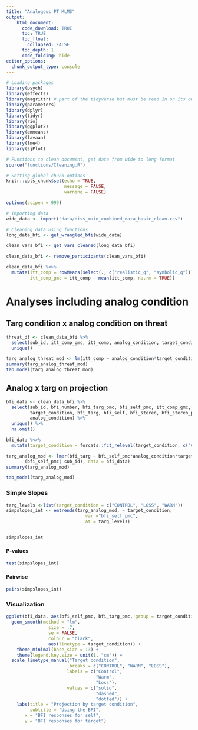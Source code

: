 ```yaml
---
title: "Analogous PT MLMS"
output: 
    html_document:
      code_download: TRUE
      toc: TRUE
      toc_float:
        collapsed: FALSE
      toc_depth: 1
      code_folding: hide
editor_options: 
  chunk_output_type: console
---
```


```r
# Loading packages
library(psych)
library(effects)
library(magrittr) # part of the tidyverse but must be read in on its own
library(parameters)
library(dplyr)
library(tidyr)
library(rio)
library(ggplot2)
library(emmeans)
library(lavaan)
library(lme4)
library(sjPlot)

# Functions to clean document, get data from wide to long format
source("functions/Cleaning.R")

# Setting global chunk options
knitr::opts_chunk$set(echo = TRUE,
                      message = FALSE,
                      warning = FALSE)

options(scipen = 999)

# Importing data
wide_data <- import("data/diss_main_combined_data_basic_clean.csv")

# Cleaning data using functions
long_data_bfi <- get_wrangled_bfi(wide_data)

clean_vars_bfi <- get_vars_cleaned(long_data_bfi)

clean_data_bfi <- remove_participants(clean_vars_bfi)

clean_data_bfi %<>%    
  mutate(itt_comp = rowMeans(select(., c("realistic_q", "symbolic_q"))),
         itt_comp_gmc = itt_comp - mean(itt_comp, na.rm = TRUE))
```

# Analyses including analog condition {.tabset .tabset-fade .tabset-pills}

## Targ condition x analog condition on threat

```r
threat_df <- clean_data_bfi %>% 
  select(sub_id, itt_comp_gmc, itt_comp, analog_condition, target_condition) %>% 
  unique()
```

```r
targ_analog_threat_mod <- lm(itt_comp ~ analog_condition*target_condition, data = threat_df)
summary(targ_analog_threat_mod)
tab_model(targ_analog_threat_mod)
```

## Analog x targ on projection

```r
bfi_data <- clean_data_bfi %>% 
  select(sub_id, bfi_number, bfi_targ_pmc, bfi_self_pmc, itt_comp_gmc,
         target_condition, bfi_targ, bfi_self, bfi_stereo, bfi_stereo_pmc,
         analog_condition) %>% 
  unique() %>% 
  na.omit() 

bfi_data %<>% 
  mutate(target_condition = forcats::fct_relevel(target_condition, c("CONTROL", "WARM", "LOSS")))
```


```r
targ_analog_mod <- lmer(bfi_targ ~ bfi_self_pmc*analog_condition*target_condition +
       (bfi_self_pmc| sub_id), data = bfi_data)
summary(targ_analog_mod)

tab_model(targ_analog_mod)
```

### Simple Slopes

```r
targ_levels <-list(target_condition = c("CONTROL", "LOSS", "WARM"))
simpslopes_int <- emtrends(targ_analog_mod, ~ target_condition,
                              var ="bfi_self_pmc",
                              at = targ_levels)


simpslopes_int
```

#### P-values

```r
test(simpslopes_int)
```

#### Pairwise

```r
pairs(simpslopes_int)
```

### Visualization

```r
ggplot(bfi_data, aes(bfi_self_pmc, bfi_targ_pmc, group = target_condition)) +
  geom_smooth(method = "lm", 
                size = .7, 
                se = FALSE,
                colour = "black", 
                aes(linetype = target_condition)) +
    theme_minimal(base_size = 13) +
    theme(legend.key.size = unit(1, "cm")) +
  scale_linetype_manual("Target condition",
                        breaks = c("CONTROL", "WARM", "LOSS"), 
                       labels = c("Control",
                                  "Warm",
                                  "Loss"),
                       values = c("solid",
                                  "dashed",
                                  "dotted")) +
    labs(title = "Projection by target condition",
         subtitle = "Using the BFI",
       x = "BFI responses for self",
       y = "BFI responses for target")
```

